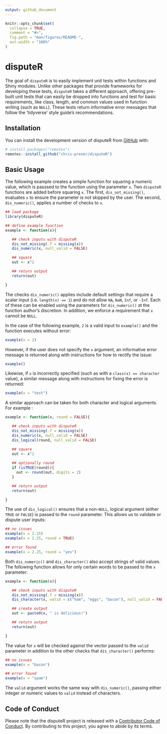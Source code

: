 ```yaml
---
output: github_document
---
```


<!-- README.md is generated from README.Rmd. Please edit that file -->

```r
knitr::opts_chunk$set(
  collapse = TRUE,
  comment = "#>",
  fig.path = "man/figures/README-",
  out.width = "100%"
)
```

# disputeR

<!-- badges: start -->
<!-- badges: end -->

The goal of `disputeR` is to easily implement unit tests within functions and Shiny modules. Unlike other packages that provide frameworks for developing these tests, `disputeR` takes a different approach, offering pre-built unit tests that can easily be dropped into functions and test for basic requirements, like class, length, and common values used in function writing (such as `NULL`). These tests return informative error messages that follow the 'tidyverse' style guide's recommendations.

## Installation

You can install the development version of disputeR from [GitHub](https://github.com/) with:

``` r
# install.packages("remotes")
remotes::install_github("chris-prener/disputeR")
```

## Basic Usage

The following example creates a simple function for squaring a numeric value, which is passsed to the function using the parameter `x`. Two `disputeR` functions are added before squaring `x`. The first, `dis_not_missing()`, evaluates `x` to ensure the parameter is not skipped by the user. The second, `dis_numeric()`, applies a number of checks to `x`.

```r
## load package
library(disputeR)

## define example function
example <- function(x){

   ## check inputs with disputeR
   dis_not_missing(.f = missing(x))
   dis_numeric(x, null_valid = FALSE)

   ## square
   out <- x^2

   ## return output
   return(out)

}
```

The checks `dis_numeric()` applies include default settings that require a scalar input (i.e. `length(x) == 1`) and do not allow `NA`, `NaN`, `Inf`, or `-Inf`. Each of these can be enabled using the parameters for `dis_numeric()` at the function author's discretion. In addition, we enforce a requirement that `x` cannot be `NULL`.

In the case of the following example, `2` is a valid input to `example()` and the function executes without error:

```r
example(x = 2)
```

However, if the user does not specify the `x` argument, an informative error message is returned along with instructions for how to rectify the issue:

```r
example()
```

Likewise, if `x` is incorrectly specified (such as with a `class(x) == character` value), a similar message along with instructions for fixing the error is returned:

```r
example(x = "test")
```

A similar approach can be taken for both character and logical arguments. For example :

```r
example <- function(x, round = FALSE){

   ## check inputs with disputeR
   dis_not_missing(.f = missing(x))
   dis_numeric(x, null_valid = FALSE)
   dis_logical(round, null_valid = FALSE)

   ## square
   out <- x^2
   
   ## optionally round
   if (isTRUE(round)){
     out <- round(out, digits = 2)
   }

   ## return output
   return(out)

}
```

The use of `dis_logical()` ensures that a non-`NULL`, logical argument (either `TRUE` or `FALSE`) is passed to the `round` parameter. This allows us to validate or dispute user inputs:

```r
## no issues
example(x = 2.25)
example(x = 2.25, round = TRUE)

## error found
example(x = 2.25, round = "yes")
```

Both `dis_numeric()` and `dis_character()` also accept strings of valid values. The following function allows for only certain words to be passed to the `x` parameter:

```r
example <- function(x){

   ## check inputs with disputeR
   dis_not_missing(.f = missing(x))
   dis_character(x, valid = c("ham", "eggs", "bacon"), null_valid = FALSE,)

   ## create output
   out <- paste0(x, " is delicious!")

   ## return output
   return(out)

}
```

The value for `x` will be checked against the vector passed to the `valid` parameter in addition to the other checks that `dis_character()` performs:

```r
## no issues
example(x = "bacon")

## error found
example(x = "spam")
```

The `valid` argument works the same way with `dis_numeric()`, passing either integer or numeric values to `valid` instead of characters.

## Code of Conduct
  
Please note that the disputeR project is released with a [Contributor Code of Conduct](https://contributor-covenant.org/version/2/1/CODE_OF_CONDUCT.html). By contributing to this project, you agree to abide by its terms.
